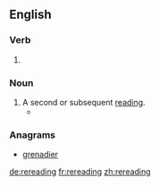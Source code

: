 ==English==

===Verb===
{{head|en|present participle}}

# {{present participle of|reread|lang=en|nocat=1}}

===Noun===
{{en-noun}}

# A second or subsequent [[reading]].
#* {{quote-news|date=July 7, 2007|author=Alice Sebold|title=Shelf Life|work=New York Times|url=http://www.nytimes.com/2007/07/07/opinion/07sebold.html
|passage=This past summer, in between '''rereadings''' of “The Ambassadors” and “The Age of Innocence,” Kazuo Ishiguro’s novel “The Unconsoled” stepped in.}}

===Anagrams===
* [[grenadier#English|grenadier]]

[[de:rereading]]
[[fr:rereading]]
[[zh:rereading]]